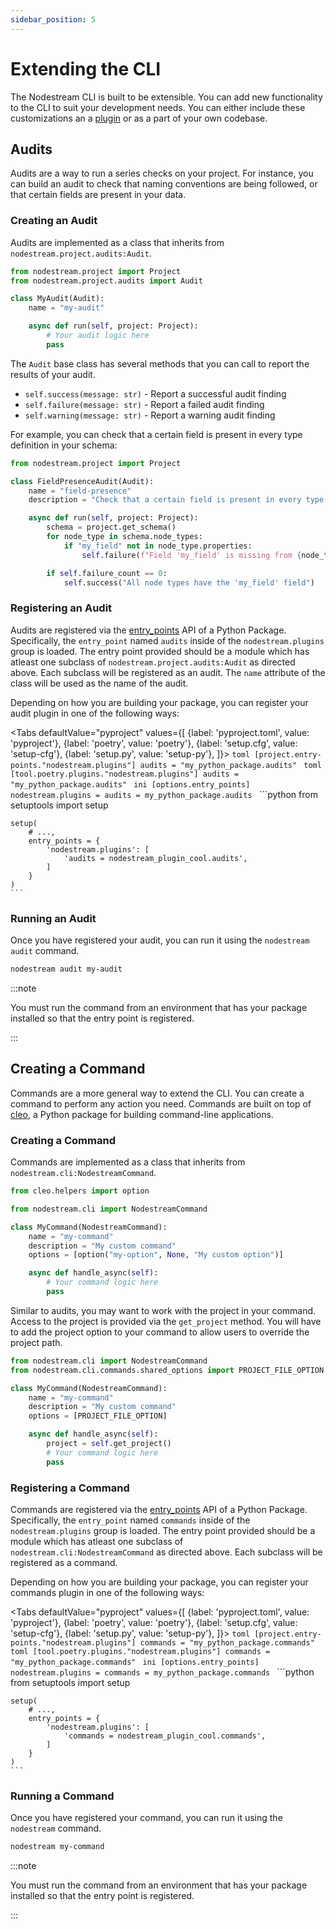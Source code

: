 ```yaml
---
sidebar_position: 5
---
```




# Extending the CLI

The Nodestream CLI is built to be extensible.
You can add new functionality to the CLI to suit your development needs.
You can either include these customizations an a [plugin](../building-plugins) or as a part of your own codebase.

## Audits
Audits are a way to run a series checks on your project.
For instance, you can build an audit to check that naming conventions are being followed, or that certain fields are present in your data.


### Creating an Audit

Audits are implemented as a class that inherits from `nodestream.project.audits:Audit`.

```python
from nodestream.project import Project
from nodestream.project.audits import Audit

class MyAudit(Audit):
    name = "my-audit"

    async def run(self, project: Project):
        # Your audit logic here
        pass
```

The `Audit` base class has several methods that you can call to report the results of your audit.

- `self.success(message: str)` - Report a successful audit finding
- `self.failure(message: str)` - Report a failed audit finding
- `self.warning(message: str)` - Report a warning audit finding

For example, you can check that a certain field is present in every type definition in your schema:

```python
from nodestream.project import Project

class FieldPresenceAudit(Audit):
    name = "field-presence"
    description = "Check that a certain field is present in every type definition"

    async def run(self, project: Project):
        schema = project.get_schema()
        for node_type in schema.node_types:
            if "my_field" not in node_type.properties:
                self.failure(f"Field 'my_field' is missing from {node_type.name}")

        if self.failure_count == 0:
            self.success("All node types have the 'my_field' field")
```

### Registering an Audit

Audits are registered via the [entry_points](https://setuptools.pypa.io/en/latest/userguide/entry_point.html#entry-points-for-plugins) API of a Python Package.
Specifically, the `entry_point` named `audits` inside of the `nodestream.plugins` group is loaded.
The entry point provided should be a module which has atleast one subclass of `nodestream.project.audits:Audit` as directed above.
Each subclass will be registered as an audit. The `name` attribute of the class will be used as the name of the audit.

Depending on how you are building your package, you can register your audit plugin in one of the following ways:


<Tabs
  defaultValue="pyproject"
  values={[
    {label: 'pyproject.toml', value: 'pyproject'},
    {label: 'poetry', value: 'poetry'},
    {label: 'setup.cfg', value: 'setup-cfg'},
    {label: 'setup.py', value: 'setup-py'},
  ]}>
  <TabItem value="pyproject">
    ```toml
    [project.entry-points."nodestream.plugins"]
    audits = "my_python_package.audits"
    ```
  </TabItem>
  <TabItem value="poetry">
    ```toml
    [tool.poetry.plugins."nodestream.plugins"]
    audits = "my_python_package.audits"
    ```
  </TabItem>
  <TabItem value="setup-cfg">
    ```ini
    [options.entry_points]
    nodestream.plugins =
        audits = my_python_package.audits
    ```
  </TabItem>
  <TabItem value="setup-py">
    ```python
    from setuptools import setup

    setup(
        # ...,
        entry_points = {
            'nodestream.plugins': [
                'audits = nodestream_plugin_cool.audits',
            ]
        }
    )
    ```
  </TabItem>
</Tabs>

### Running an Audit

Once you have registered your audit, you can run it using the `nodestream audit` command.

```bash
nodestream audit my-audit
```

:::note

You must run the command from an environment that has your package installed so that the entry point is registered.

:::


## Creating a Command

Commands are a more general way to extend the CLI.
You can create a command to perform any action you need.
Commands are built on top of [cleo](https://cleo.readthedocs.io/en/latest/), a Python package for building command-line applications.

### Creating a Command

Commands are implemented as a class that inherits from `nodestream.cli:NodestreamCommand`.

```python
from cleo.helpers import option

from nodestream.cli import NodestreamCommand

class MyCommand(NodestreamCommand):
    name = "my-command"
    description = "My custom command"
    options = [option("my-option", None, "My custom option")]

    async def handle_async(self):
        # Your command logic here
        pass
```

Similar to audits, you may want to work with the project in your command.
Access to the project is provided via the `get_project` method.
You will have to add the project option to your command to allow users to override the project path.

```python
from nodestream.cli import NodestreamCommand
from nodestream.cli.commands.shared_options import PROJECT_FILE_OPTION

class MyCommand(NodestreamCommand):
    name = "my-command"
    description = "My custom command"
    options = [PROJECT_FILE_OPTION]

    async def handle_async(self):
        project = self.get_project()
        # Your command logic here
        pass
```

### Registering a Command

Commands are registered via the [entry_points](https://setuptools.pypa.io/en/latest/userguide/entry_point.html#entry-points-for-plugins) API of a Python Package.
Specifically, the `entry_point` named `commands` inside of the `nodestream.plugins` group is loaded.
The entry point provided should be a module which has atleast one subclass of `nodestream.cli:NodestreamCommand` as directed above.
Each subclass will be registered as a command.

Depending on how you are building your package, you can register your commands plugin in one of the following ways:


<Tabs
  defaultValue="pyproject"
  values={[
    {label: 'pyproject.toml', value: 'pyproject'},
    {label: 'poetry', value: 'poetry'},
    {label: 'setup.cfg', value: 'setup-cfg'},
    {label: 'setup.py', value: 'setup-py'},
  ]}>
  <TabItem value="pyproject">
    ```toml
    [project.entry-points."nodestream.plugins"]
    commands = "my_python_package.commands"
    ```
  </TabItem>
  <TabItem value="poetry">
    ```toml
    [tool.poetry.plugins."nodestream.plugins"]
    commands = "my_python_package.commands"
    ```
  </TabItem>
  <TabItem value="setup-cfg">
    ```ini
    [options.entry_points]
    nodestream.plugins =
        commands = my_python_package.commands
    ```
  </TabItem>
  <TabItem value="setup-py">
    ```python
    from setuptools import setup

    setup(
        # ...,
        entry_points = {
            'nodestream.plugins': [
                'commands = nodestream_plugin_cool.commands',
            ]
        }
    )
    ```
  </TabItem>
</Tabs>

### Running a Command

Once you have registered your command, you can run it using the `nodestream` command.

```bash
nodestream my-command
```

:::note

You must run the command from an environment that has your package installed so that the entry point is registered.

:::
